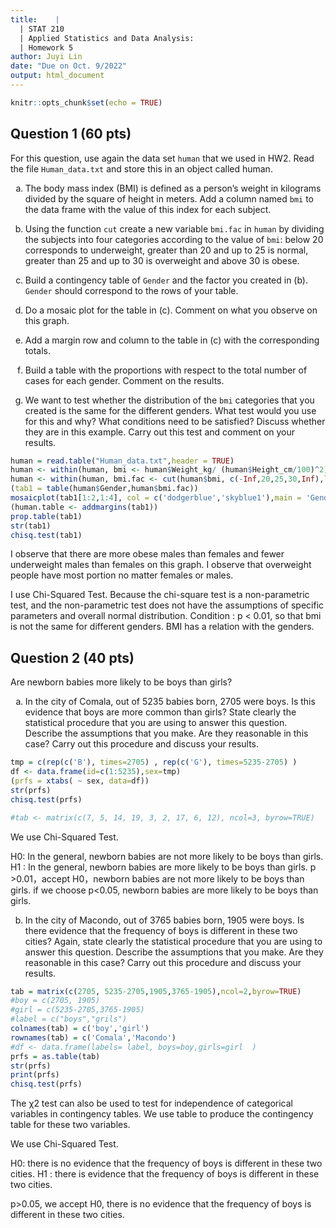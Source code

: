 ```yaml
---
title:    |
  | STAT 210
  | Applied Statistics and Data Analysis: 
  | Homework 5
author: Juyi Lin
date: "Due on Oct. 9/2022"
output: html_document
---
```


```r
knitr::opts_chunk$set(echo = TRUE)
```


## Question 1 (60 pts)


For this question, use again the data set `human` that we used in HW2. Read the file `Human_data.txt` and store this in an object called human. 

(a) The body mass index (BMI) is defined as a person’s weight in kilograms divided by the square of height in meters. Add a column named `bmi` to the data frame with the value of this index for each subject. 

(b) Using the function `cut` create a new variable `bmi.fac` in `human` by dividing the subjects into four categories according to the value of `bmi`: below 20 corresponds to underweight, greater than 20 and up to 25 is normal, greater than 25 and up to 30 is overweight and above 30 is obese. 

(c) Build a contingency table of `Gender` and the factor you created in (b). `Gender` should correspond to the rows of your table.

(d) Do a mosaic plot for the table in (c). Comment on what you observe on this graph.

(e) Add a margin row and column to the table in (c) with the corresponding totals. 

(f) Build a table with the proportions with respect to the total number of cases for each gender. Comment on the results.

(g) We want to test whether the distribution of the `bmi` categories that you created  is the same for the different genders. What test would you use for this and why? What conditions need to be satisfied? Discuss whether they are in this example. Carry out this test and comment on your results.

```r
human = read.table("Human_data.txt",header = TRUE)
human <- within(human, bmi <- human$Weight_kg/ (human$Height_cm/100)^2)
human <- within(human, bmi.fac <- cut(human$bmi, c(-Inf,20,25,30,Inf),labels = c("underweight","normal","overweight","obese")))
(tab1 = table(human$Gender,human$bmi.fac))
mosaicplot(tab1[1:2,1:4], col = c('dodgerblue','skyblue1'),main = 'Gender with bmi.fac')
(human.table <- addmargins(tab1))
prop.table(tab1)
str(tab1)
chisq.test(tab1)
```
I observe that there are more obese males than females and fewer underweight males than females on this graph. 
I observe that overweight people have most portion no matter females or males. 

I use Chi-Squared Test. Because the chi-square test is a non-parametric test, and the non-parametric test does not have the assumptions of specific parameters and overall normal distribution.
Condition : p < 0.01, so that bmi is not the same for different genders. BMI has a relation with the genders.


## Question 2 (40 pts)

Are newborn babies more likely to be boys than girls?

(a) In the city of Comala, out of 5235 babies born, 2705 were boys.  Is this evidence that boys are more common than girls? State clearly the statistical procedure that you are using to answer this question. Describe the assumptions that you make. Are they reasonable in this case? Carry out this procedure and discuss your results.

```r
tmp = c(rep(c('B'), times=2705) , rep(c('G'), times=5235-2705) )
df <- data.frame(id=c(1:5235),sex=tmp)
(prfs = xtabs( ~ sex, data=df))
str(prfs)
chisq.test(prfs)

#tab <- matrix(c(7, 5, 14, 19, 3, 2, 17, 6, 12), ncol=3, byrow=TRUE)
```


We use Chi-Squared Test.

H0: In the general, newborn babies are not more likely to be boys than girls.
H1 : In the general, newborn babies are more likely to be boys than girls.
p >0.01，accept H0，newborn babies are not more likely to be boys than girls. 
if we choose p<0.05, newborn babies are more likely to be boys than girls. 


(b) In the city of Macondo, out of 3765 babies born, 1905 were boys. Is there evidence that the frequency of boys is different in these two cities? Again, state clearly the statistical procedure that you are using to answer this question. Describe the assumptions that you make. Are they reasonable in this case? Carry out this procedure and discuss your results. 
```r
tab = matrix(c(2705, 5235-2705,1905,3765-1905),ncol=2,byrow=TRUE)
#boy = c(2705, 1905)
#girl = c(5235-2705,3765-1905)
#label = c("boys","grils")
colnames(tab) = c('boy','girl')
rownames(tab) = c('Comala','Macondo')
#df <- data.frame(labels= label, boys=boy,girls=girl  )
prfs = as.table(tab)
str(prfs)
print(prfs)
chisq.test(prfs)
```
The χ2 test can also be used to test for independence of categorical variables in contingency tables.
We use table to produce the contingency table for these two variables.

We use Chi-Squared Test.

H0: there is no evidence that the frequency of boys is different in these two cities.
H1 : there is evidence that the frequency of boys is different in these two cities.

p>0.05,  we accept H0, there is no evidence that the frequency of boys is different in these two cities.